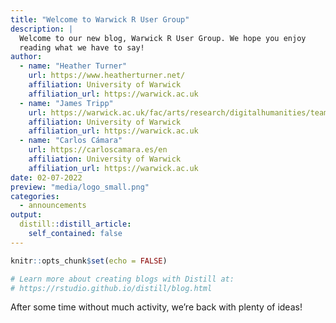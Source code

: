 ---
title: "Welcome to Warwick R User Group"
description: |
  Welcome to our new blog, Warwick R User Group. We hope you enjoy 
  reading what we have to say!
author:
  - name: "Heather Turner" 
    url: https://www.heatherturner.net/
    affiliation: University of Warwick
    affiliation_url: https://warwick.ac.uk
  - name: "James Tripp" 
    url: https://warwick.ac.uk/fac/arts/research/digitalhumanities/team/
    affiliation: University of Warwick
    affiliation_url: https://warwick.ac.uk
  - name: "Carlos Cámara" 
    url: https://carloscamara.es/en
    affiliation: University of Warwick
    affiliation_url: https://warwick.ac.uk
date: 02-07-2022
preview: "media/logo_small.png"
categories:
  - announcements
output:
  distill::distill_article:
    self_contained: false
---

```{r setup, include=FALSE}
knitr::opts_chunk$set(echo = FALSE)

# Learn more about creating blogs with Distill at:
# https://rstudio.github.io/distill/blog.html

```


After some time without much activity, we're back with plenty of ideas!
